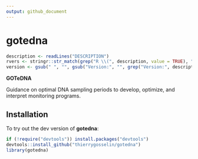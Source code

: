 ```yaml
---
output: github_document
---
```


# gotedna


```r
description <- readLines("DESCRIPTION")
rvers <- stringr::str_match(grep("R \\(", description, value = TRUE), "[0-9]{1,4}\\.[0-9]{1,4}\\.[0-9]{1,4}")[1,1]
version <- gsub(" ", "", gsub("Version:", "", grep("Version:", description, value = TRUE)))
```

**GOTeDNA**

Guidance on optimal DNA sampling periods to develop, optimize, and interpret monitoring programs.



## Installation
To try out the dev version of **gotedna**:

```r
if (!require("devtools")) install.packages("devtools")
devtools::install_github("thierrygosselin/gotedna")
library(gotedna)
```
